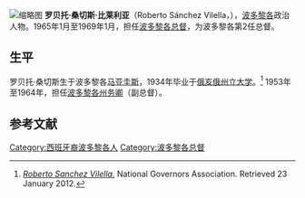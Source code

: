 [[File:Gobernador_de_Puerto_Rico_Roberto_Sánchez_Vilella_en_el_año_1958.jpg|缩略图]]
'''罗贝托·桑切斯·比莱利亚'''（Roberto Sánchez Vilella，{{bd|1913年|2月19日|1997年|8月4日}}），[[波多黎各|波多黎各]]政治人物。1965年1月至1969年1月，担任[[波多黎各总督|波多黎各总督]]，为波多黎各第2任总督。

== 生平 ==
罗贝托·桑切斯生于波多黎各[[马亚圭斯|马亚圭斯]]，1934年毕业于[[俄亥俄州立大学|俄亥俄州立大学]]。<ref>[http://www.nga.org/cms/home/governors/past-governors-bios/page_puerto_rico/col2-content/main-content-list/title_sanchez-vilella_roberto.html ''Roberto Sanchez Vilella.''] {{Wayback|url=http://www.nga.org/cms/home/governors/past-governors-bios/page_puerto_rico/col2-content/main-content-list/title_sanchez-vilella_roberto.html |date=20160822122354 }} National Governors Association. Retrieved 23 January 2012.</ref> 1953年至1964年，担任[[波多黎各州务卿|波多黎各州务卿]]（副总督）。

==参考文献==
{{reflist}}
{{s-start}}
{{s-off}}
{{succession box
|title=[[波多黎各总督|波多黎各总督]]
|before=[[路易斯·穆尼奥斯·马林|路易斯·穆尼奥斯·马林]]
|years=1965–69
|after=[[路易斯·费雷|路易斯·费雷]]
}}
{{s-end}}
{{Authority control}}
{{DEFAULTSORT:Sanchez Vilella, Roberto}}
[[Category:西班牙裔波多黎各人|Category:西班牙裔波多黎各人]]
[[Category:波多黎各总督|Category:波多黎各总督]]